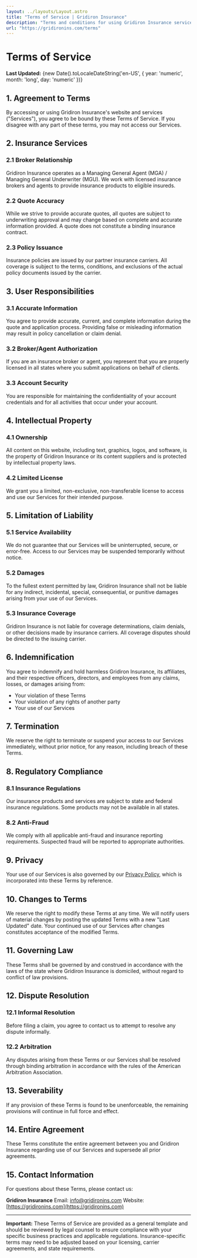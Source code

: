 ```yaml
---
layout: ../layouts/Layout.astro
title: "Terms of Service | Gridiron Insurance"
description: "Terms and conditions for using Gridiron Insurance services."
url: "https://gridironins.com/terms"
---
```



<div class="max-w-4xl mx-auto px-4 py-16">

# Terms of Service

**Last Updated:** {new Date().toLocaleDateString('en-US', { year: 'numeric', month: 'long', day: 'numeric' })}

## 1. Agreement to Terms

By accessing or using Gridiron Insurance's website and services ("Services"), you agree to be bound by these Terms of Service. If you disagree with any part of these terms, you may not access our Services.

## 2. Insurance Services

### 2.1 Broker Relationship
Gridiron Insurance operates as a Managing General Agent (MGA) / Managing General Underwriter (MGU). We work with licensed insurance brokers and agents to provide insurance products to eligible insureds.

### 2.2 Quote Accuracy
While we strive to provide accurate quotes, all quotes are subject to underwriting approval and may change based on complete and accurate information provided. A quote does not constitute a binding insurance contract.

### 2.3 Policy Issuance
Insurance policies are issued by our partner insurance carriers. All coverage is subject to the terms, conditions, and exclusions of the actual policy documents issued by the carrier.

## 3. User Responsibilities

### 3.1 Accurate Information
You agree to provide accurate, current, and complete information during the quote and application process. Providing false or misleading information may result in policy cancellation or claim denial.

### 3.2 Broker/Agent Authorization
If you are an insurance broker or agent, you represent that you are properly licensed in all states where you submit applications on behalf of clients.

### 3.3 Account Security
You are responsible for maintaining the confidentiality of your account credentials and for all activities that occur under your account.

## 4. Intellectual Property

### 4.1 Ownership
All content on this website, including text, graphics, logos, and software, is the property of Gridiron Insurance or its content suppliers and is protected by intellectual property laws.

### 4.2 Limited License
We grant you a limited, non-exclusive, non-transferable license to access and use our Services for their intended purpose.

## 5. Limitation of Liability

### 5.1 Service Availability
We do not guarantee that our Services will be uninterrupted, secure, or error-free. Access to our Services may be suspended temporarily without notice.

### 5.2 Damages
To the fullest extent permitted by law, Gridiron Insurance shall not be liable for any indirect, incidental, special, consequential, or punitive damages arising from your use of our Services.

### 5.3 Insurance Coverage
Gridiron Insurance is not liable for coverage determinations, claim denials, or other decisions made by insurance carriers. All coverage disputes should be directed to the issuing carrier.

## 6. Indemnification

You agree to indemnify and hold harmless Gridiron Insurance, its affiliates, and their respective officers, directors, and employees from any claims, losses, or damages arising from:
- Your violation of these Terms
- Your violation of any rights of another party
- Your use of our Services

## 7. Termination

We reserve the right to terminate or suspend your access to our Services immediately, without prior notice, for any reason, including breach of these Terms.

## 8. Regulatory Compliance

### 8.1 Insurance Regulations
Our insurance products and services are subject to state and federal insurance regulations. Some products may not be available in all states.

### 8.2 Anti-Fraud
We comply with all applicable anti-fraud and insurance reporting requirements. Suspected fraud will be reported to appropriate authorities.

## 9. Privacy

Your use of our Services is also governed by our [Privacy Policy](/privacy), which is incorporated into these Terms by reference.

## 10. Changes to Terms

We reserve the right to modify these Terms at any time. We will notify users of material changes by posting the updated Terms with a new "Last Updated" date. Your continued use of our Services after changes constitutes acceptance of the modified Terms.

## 11. Governing Law

These Terms shall be governed by and construed in accordance with the laws of the state where Gridiron Insurance is domiciled, without regard to conflict of law provisions.

## 12. Dispute Resolution

### 12.1 Informal Resolution
Before filing a claim, you agree to contact us to attempt to resolve any dispute informally.

### 12.2 Arbitration
Any disputes arising from these Terms or our Services shall be resolved through binding arbitration in accordance with the rules of the American Arbitration Association.

## 13. Severability

If any provision of these Terms is found to be unenforceable, the remaining provisions will continue in full force and effect.

## 14. Entire Agreement

These Terms constitute the entire agreement between you and Gridiron Insurance regarding use of our Services and supersede all prior agreements.

## 15. Contact Information

For questions about these Terms, please contact us:

**Gridiron Insurance**
Email: [info@gridironins.com](mailto:info@gridironins.com)
Website: [https://gridironins.com](https://gridironins.com)

---

<div class="mt-12 p-6 bg-slate-100 dark:bg-slate-800 rounded-xl border border-slate-200 dark:border-slate-700">
  <p class="text-sm text-slate-600 dark:text-slate-400">
    <strong>Important:</strong> These Terms of Service are provided as a general template and should be reviewed by legal counsel to ensure compliance with your specific business practices and applicable regulations. Insurance-specific terms may need to be adjusted based on your licensing, carrier agreements, and state requirements.
  </p>
</div>

</div>

